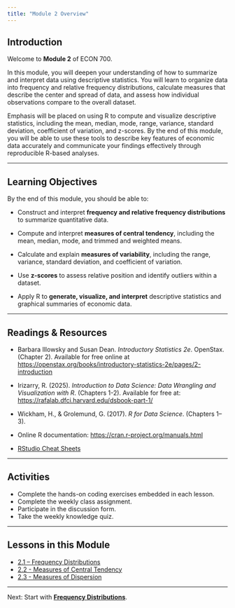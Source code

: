 ```yaml
---
title: "Module 2 Overview"
---
```


## Introduction

Welcome to **Module 2** of ECON 700.

In this module, you will deepen your understanding of how to summarize and interpret data using descriptive statistics. You will learn to organize data into frequency and relative frequency distributions, calculate measures that describe the center and spread of data, and assess how individual observations compare to the overall dataset.

Emphasis will be placed on using R to compute and visualize descriptive statistics, including the mean, median, mode, range, variance, standard deviation, coefficient of variation, and z-scores. By the end of this module, you will be able to use these tools to describe key features of economic data accurately and communicate your findings effectively through reproducible R-based analyses.

------------------------------------------------------------------------

## Learning Objectives

By the end of this module, you should be able to:

-   Construct and interpret **frequency and relative frequency distributions** to summarize quantitative data.

-   Compute and interpret **measures of central tendency**, including the mean, median, mode, and trimmed and weighted means.

-   Calculate and explain **measures of variability**, including the range, variance, standard deviation, and coefficient of variation.

-   Use **z-scores** to assess relative position and identify outliers within a dataset.

-   Apply R to **generate, visualize, and interpret** descriptive statistics and graphical summaries of economic data.

------------------------------------------------------------------------

## Readings & Resources

- Barbara Illowsky and Susan Dean. *Introductory Statistics 2e*. OpenStax. (Chapter 2). Available for free online at <https://openstax.org/books/introductory-statistics-2e/pages/2-introduction>

-   Irizarry, R. (2025). *Introduction to Data Science: Data Wrangling and Visualization with R*. (Chapters 1-2). Available for free at: <https://rafalab.dfci.harvard.edu/dsbook-part-1/>

-   Wickham, H., & Grolemund, G. (2017). *R for Data Science*. (Chapters 1–3).\

-   Online R documentation: <https://cran.r-project.org/manuals.html>\

-   [RStudio Cheat Sheets](https://posit.co/resources/cheatsheets/)

------------------------------------------------------------------------

## Activities

-   Complete the hands-on coding exercises embedded in each lesson.\
-   Complete the weekly class assignment.\
-   Participate in the discussion form.\
-   Take the weekly knowledge quiz.\

------------------------------------------------------------------------

## Lessons in this Module

-   [2.1 – Frequency Distributions](mod-2-1-frequency.qmd)\
-   [2.2 - Measures of Central Tendency](mod-2-2-central.qmd)
-   [2.3 - Measures of Dispersion](mod-2-3-variance.qmd)

------------------------------------------------------------------------

Next: Start with [**Frequency Distributions**](mod-2-1-frequency.qmd).
